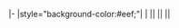 |- 
|style="background-color:#eef;"| '''[[Client:{{{1}}} | {{{1}}}]]'''
| {{{2}}} || {{{3}}} || {{{4}}} || {{{5}}}
